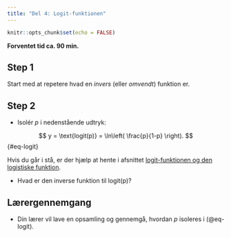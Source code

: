 ```yaml
---
title: "Del 4: Logit-funktionen"
---
```



```r
knitr::opts_chunk$set(echo = FALSE)
```

**Forventet tid ca. 90 min.**

## Step 1 {.aimat}

Start med at repetere hvad en *invers* (eller *omvendt*) funktion er.


## Step 2 {.aimat}

* Isolér $p$ i nedenstående udtryk:

$$
y = \text{logit(p)} = \ln\left( \frac{p}{1-p} \right).
$$ {#eq-logit}

Hvis du går i stå, er der hjælp at hente i afsnittet [logit-funktionen og den logistiske funktion](../../materialer/logistisk/log-reg.qmd#logit-funktionen-og-den-logistiske-funktion).

* Hvad er den inverse funktion til $\text{logit(p)}$?

::: {.callout-important collapse="false" appearance="minimal"}

## Lærergennemgang

* Din lærer vil lave en opsamling og gennemgå, hvordan $p$ isoleres i (@eq-logit).

:::